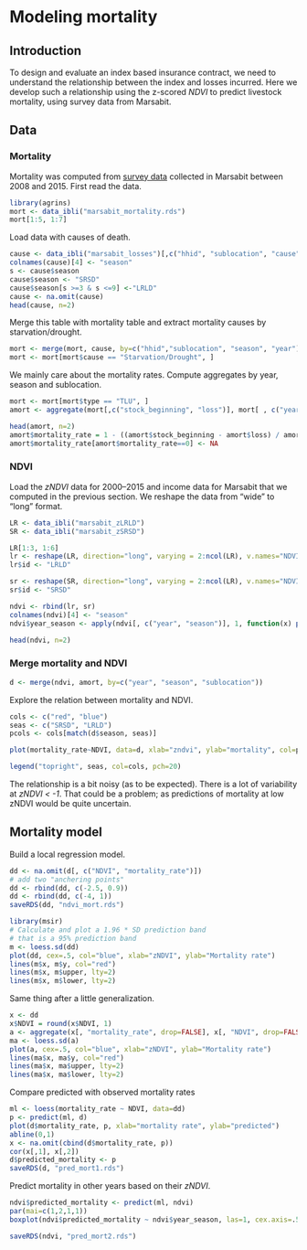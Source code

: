 # Modeling mortality

## Introduction

To design and evaluate an index based insurance contract, we need to understand the relationship between the index and losses incurred. Here we develop such a relationship using the z-scored *NDVI* to predict livestock mortality, using survey data from Marsabit. 

## Data 

### Mortality

Mortality was computed from [survey data](http://data.ilri.org/portal/dataset/ibli-marsabit-r1) collected in Marsabit between 2008 and 2015. First read the data.

```r
library(agrins)
mort <- data_ibli("marsabit_mortality.rds")
mort[1:5, 1:7]
```

Load data with causes of death.

```r
cause <- data_ibli("marsabit_losses")[,c("hhid", "sublocation", "cause","month", "year")]
colnames(cause)[4] <- "season"
s <- cause$season
cause$season <- "SRSD"
cause$season[s >=3 & s <=9] <-"LRLD"
cause <- na.omit(cause)
head(cause, n=2)

```

Merge this table with mortality table and extract mortality causes by starvation/drought.

```r
mort <- merge(mort, cause, by=c("hhid","sublocation", "season", "year"))
mort <- mort[mort$cause == "Starvation/Drought", ]

```

We mainly care about the mortality rates. Compute aggregates by year, season and sublocation.

```r
mort <- mort[mort$type == "TLU", ]
amort <- aggregate(mort[,c("stock_beginning", "loss")], mort[ , c("year", "season", "sublocation")], sum, na.rm=TRUE)

head(amort, n=2)
amort$mortality_rate = 1 - ((amort$stock_beginning - amort$loss) / amort$stock_beginning )
amort$mortality_rate[amort$mortality_rate==0] <- NA
```

### NDVI

Load the *zNDVI* data for 2000--2015 and income data for Marsabit that we computed in the previous section. We reshape the data from "wide" to "long" format. 

```r
LR <- data_ibli("marsabit_zLRLD")
SR <- data_ibli("marsabit_zSRSD")

LR[1:3, 1:6]
lr <- reshape(LR, direction="long", varying = 2:ncol(LR), v.names="NDVI", timevar="year", times=2000:2015)
lr$id <- "LRLD"

sr <- reshape(SR, direction="long", varying = 2:ncol(LR), v.names="NDVI", timevar="year", times=2000:2015)
sr$id <- "SRSD"

ndvi <- rbind(lr, sr)
colnames(ndvi)[4] <- "season"
ndvi$year_season <- apply(ndvi[, c("year", "season")], 1, function(x) paste(x, collapse="_"))

head(ndvi, n=2)
```


### Merge mortality and NDVI

```r
d <- merge(ndvi, amort, by=c("year", "season", "sublocation"))
```

Explore the relation between mortality and NDVI.

```r
cols <- c("red", "blue")
seas <- c("SRSD", "LRLD")
pcols <- cols[match(d$season, seas)]

plot(mortality_rate~NDVI, data=d, xlab="zndvi", ylab="mortality", col=pcols, pch=20)

legend("topright", seas, col=cols, pch=20)

```

The relationship is a bit noisy (as to be expected). There is a lot of variability at *zNDVI < -1*. That could be a problem; as predictions of mortality at low zNDVI would be quite uncertain.


## Mortality model

Build a local regression model.

```r
dd <- na.omit(d[, c("NDVI", "mortality_rate")])
# add two "anchering points"
dd <- rbind(dd, c(-2.5, 0.9))
dd <- rbind(dd, c(-4, 1))
saveRDS(dd, "ndvi_mort.rds")

library(msir)
# Calculate and plot a 1.96 * SD prediction band
# that is a 95% prediction band
m <- loess.sd(dd)
plot(dd, cex=.5, col="blue", xlab="zNDVI", ylab="Mortality rate")
lines(m$x, m$y, col="red")
lines(m$x, m$upper, lty=2)
lines(m$x, m$lower, lty=2)
```


Same thing after a little generalization. 

```r
x <- dd
x$NDVI = round(x$NDVI, 1)
a <- aggregate(x[, "mortality_rate", drop=FALSE], x[, "NDVI", drop=FALSE], mean)
ma <- loess.sd(a)
plot(a, cex=.5, col="blue", xlab="zNDVI", ylab="Mortality rate")
lines(ma$x, ma$y, col="red")
lines(ma$x, ma$upper, lty=2)
lines(ma$x, ma$lower, lty=2)
```


Compare predicted with observed mortality rates

```r
ml <- loess(mortality_rate ~ NDVI, data=dd)
p <- predict(ml, d)
plot(d$mortality_rate, p, xlab="mortality rate", ylab="predicted")
abline(0,1)
x <- na.omit(cbind(d$mortality_rate, p))
cor(x[,1], x[,2])
d$predicted_mortality <- p
saveRDS(d, "pred_mort1.rds")
```

Predict mortality in other years based on their *zNDVI*.

```r
ndvi$predicted_mortality <- predict(ml, ndvi)
par(mai=c(1,2,1,1))
boxplot(ndvi$predicted_mortality ~ ndvi$year_season, las=1, cex.axis=.5, horizontal=TRUE, xlab="zNDVI predicted Mortality rate", ylab="", cex=.25, col=rainbow(32))

saveRDS(ndvi, "pred_mort2.rds")
```






